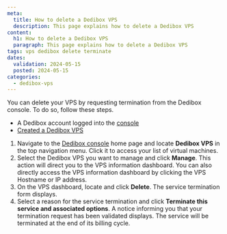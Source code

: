 ```yaml
---
meta:
  title: How to delete a Dedibox VPS
  description: This page explains how to delete a Dedibox VPS
content:
  h1: How to delete a Dedibox VPS
  paragraph: This page explains how to delete a Dedibox VPS
tags: vps dedibox delete terminate 
dates:
  validation: 2024-05-15
  posted: 2024-05-15
categories:
  - dedibox-vps
---
```


You can delete your VPS by requesting termination from the Dedibox console. To do so, follow these steps.

<Macro id="requirements" />

- A Dedibox account logged into the [console](https://console.online.net)
- [Created a Dedibox VPS](/dedibox/vps/how-to/create-vps/)

1. Navigate to the [Dedibox console](https://console.online.net/) home page and locate **Dedibox VPS** in the top navigation menu. Click it to access your list of virtual machines.
2. Select the Dedibox VPS you want to manage and click **Manage**. This action will direct you to the VPS information dashboard.
    <Message type="tip">
        You can also directly access the VPS information dashboard by clicking 
	    the VPS Hostname or IP address.
    </Message>
3. On the VPS dashboard, locate and click **Delete**. The service termination form displays.
4. Select a reason for the service termination and click **Terminate this service and associated options**.
    A notice informing you that your termination request has been validated displays. The service will be terminated at the end of its billing cycle.
